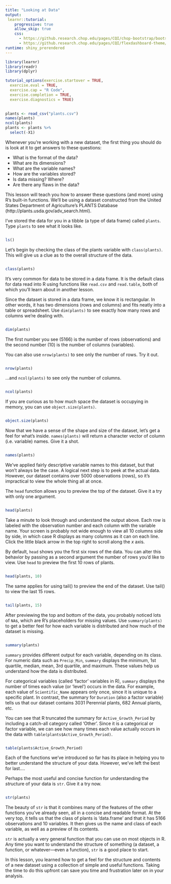 ```yaml
---
title: "Looking at Data"
output: 
 learnr::tutorial:
    progressive: true
    allow_skip: true
    css:
      - https://github.research.chop.edu/pages/CQI/chop-bootstrap/bootstrap-3/bootstrap.min.css
      - https://github.research.chop.edu/pages/CQI/flexdashboard-theme/css/flexdashboard.min.css
runtime: shiny_prerendered
---
```


```r
library(learnr)
library(readr)
library(dplyr)

tutorial_options(exercise.startover = TRUE,
  exercise.eval = TRUE, 
  exercise.cap = "R Code",
  exercise.completion = TRUE,
  exercise.diagnostics = TRUE)
  

plants <- read_csv("plants.csv")
names(plants)
ncol(plants)
plants <- plants %>% 
  select(-X1)
```

Whenever you're working with a new dataset, the first thing you should do is look at it to get answers to these questions: 

* What is the format of the data?     
* What are its dimensions?    
* What are the variable names?    
* How are the variables stored?    
* Is data missing? Where?    
* Are there any flaws in the data?

This lesson will teach you how to answer these questions (and more) using R's built-in functions. We'll be using a dataset constructed from the United States Department of Agriculture's PLANTS Database (http://plants.usda.gov/adv_search.html).

I've stored the data for you in a tibble (a type of data frame) called `plants`. Type `plants` to see what it looks like. 

```r

```
```r
ls()
```

Let's begin by checking the class of the plants variable with `class(plants)`. This will give us a clue as to the overall structure of the data.

```r

```
```r
class(plants)
```

It's very common for data to be stored in a data frame. It is the default class for data read into R using functions like `read.csv` and `read.table`, both of which you'll learn about in another lesson.

Since the dataset is stored in a data frame, we know it is rectangular. In other words, it has two dimensions (rows and columns) and fits neatly into a table or spreadsheet. Use `dim(plants)` to see exactly how many rows and columns we're dealing with.

```r

```
```r
dim(plants)
```

The first number you see (5166) is the number of rows (observations) and the second number (10) is the number of columns (variables).

You can also use `nrow(plants)` to see only the number of rows. Try it out.

```r

```
```r
nrow(plants)
```

...and `ncol(plants)` to see only the number of columns.

```r

```
```r
ncol(plants)
```

If you are curious as to how much space the dataset is occupying in memory, you can use `object.size(plants)`.

```r

```
```r
object.size(plants)
```

Now that we have a sense of the shape and size of the dataset, let's get a feel for what's inside. `names(plants)` will return a character vector of column (i.e. variable) names. Give it a shot.

```r

```
```r
names(plants)
```

We've applied fairly descriptive variable names to this dataset, but that won't always be the case. A logical next step is to peek at the actual data. However, our dataset contains over 5000 observations (rows), so it's impractical to view the whole thing all at once.

The `head` function allows you to preview the top of the dataset. Give it a try with only one argument.

```r

```
```r
head(plants)
```

Take a minute to look through and understand the output above. Each row is labeled with the observation number and each column with the variable name. Your screen is probably not wide enough to view all 10 columns side by side, in which case R displays as many columns as it can on each line. Click the little black arrow in the top right to scroll along the $\displaystyle x$ axis.

By default, `head` shows you the first six rows of the data. You can alter this behavior by passing as a second argument the number of rows you'd like to view. Use `head` to preview the first 10 rows of plants.

```r

```
```r
head(plants, 10)
```

The same applies for using tail() to preview the end of the dataset. Use tail() to view the last 15 rows.

```r

```
```r
tail(plants, 15)
```

After previewing the top and bottom of the data, you probably noticed lots of `NA`s, which are R's placeholders for missing values. Use `summary(plants)` to get a better feel for how each variable is distributed and how much of the dataset is missing.

```r

```
```r
summary(plants)
```

`summary` provides different output for each variable, depending on its class. For numeric data such as `Precip_Min`, `summary` displays the minimum, 1st quartile, median, mean, 3rd quartile, and maximum. These values help us understand how the data is distributed.

For categorical variables (called 'factor' variables in R), `summary` displays the number of times each value (or 'level') occurs in the data. For example, each value of `Scientific_Name` appears only once, since it is unique to a specific plant. In contrast, the summary for `Duration` (also a factor variable) tells us that our dataset contains 3031 Perennial plants, 682 Annual plants, etc.

You can see that R truncated the summary for `Active_Growth_Period` by including a catch-all category called 'Other'. Since it is a categorical or factor variable, we can see how many times each value actually occurs in the data with `table(plants$Active_Growth_Period)`.

```r

```
```r
table(plants$Active_Growth_Period)
```

Each of the functions we've introduced so far has its place in helping you to better understand the structure of your data. However, we've left the best for last....

Perhaps the most useful and concise function for understanding the *str*ucture of your data is `str`. Give it a try now.

```r

```
```r
str(plants)
```

The beauty of `str` is that it combines many of the features of the other functions you've already seen, all in a concise and readable format. At the very top, it tells us that the class of plants is 'data.frame' and that it has 5166 observations and 10 variables. It then gives us the name and class of each variable, as well as a preview of its contents.

`str` is actually a very general function that you can use on most objects in R. Any time you want to understand the structure of something (a dataset, a function, or whatever---even a function), `str` is a good place to start.

In this lesson, you learned how to get a feel for the structure and contents of a new dataset using a collection of simple and useful functions. Taking the time to do this upfront can save you time and frustration later on in your analysis.